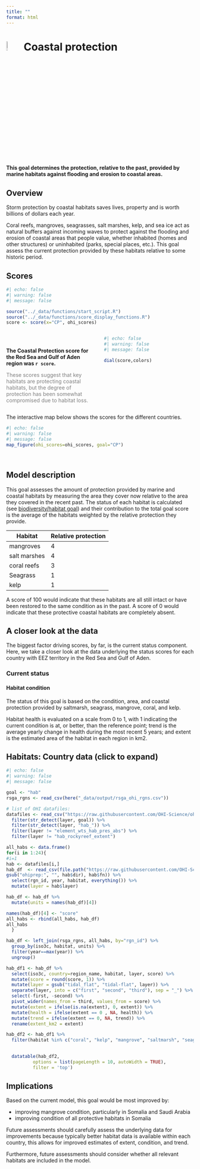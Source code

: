 ```yaml
---
title: ""
format: html
---
```


# ![](figs/coastal-protection.svg){width="8%" height="8%" color="red"} Coastal protection

**This goal determines the protection, relative to the past, provided by marine habitats against flooding and erosion to coastal areas.**

## Overview

Storm protection by coastal habitats saves lives, property and is worth billions of dollars each year. 

Coral reefs, mangroves, seagrasses, salt marshes, kelp, and sea ice act as natural buffers against incoming waves to protect against the flooding and erosion of coastal areas that people value, whether inhabited (homes and other structures) or uninhabited (parks, special places, etc.). This goal assess the current protection provided by these habitats relative to some historic period.

## Scores

```r
#| echo: false
#| warning: false
#| message: false

source("../_data/functions/start_script.R")
source("../_data/functions/score_display_functions.R")
score <- score(x="CP", ohi_scores)

```

::: columns
::: {.column width="50%"}
<br>

**The Coastal Protection score for the Red Sea and Gulf of Aden region was `r score`.**

<span style="color: gray;">These scores suggest that key habitats are protecting coastal habitats, but the degree of protection has been somewhat compromised due to habitat loss. </span>
:::

::: {.column width="50%"}
```r
#| echo: false
#| warning: false
#| message: false

dial(score,colors)

```
:::
:::

The interactive map below shows the scores for the different countries.

```r
#| echo: false
#| warning: false
#| message: false
map_figure(ohi_scores=ohi_scores, goal="CP")

```

<br>

## Model description

This goal assesses the amount of protection provided by marine and coastal habitats by measuring the area they cover now relative to the area they covered in the recent past. The status of each habitat is calculated (see [biodiversity/habitat goal](https://mazu.nceas.ucsb.edu/rstudio/p/7dda0cdc/chapters/bd.html#habitat)) and their contribution to the total goal score is the average of the habitats weighted by the relative protection they provide.

Habitat | Relative protection
-------- | ---------------------
mangroves | 4
salt marshes | 4
coral reefs | 3
Seagrass | 1
kelp | 1

A score of 100 would indicate that these habitats are all still intact or have been restored to the same condition as in the past. A score of 0 would indicate that these protective coastal habitats are completely absent.

## A closer look at the data

The biggest factor driving scores, by far, is the current status component. Here, we take a closer look at the data underlying the status scores for each country with EEZ territory in the Red Sea and Gulf of Aden.

### Current status
#### Habitat condition

The status of this goal is based on the condition, area, and coastal protection provided by saltmarsh, seagrass, mangrove, coral, and kelp. 

Habitat health is evaluated on a scale from 0 to 1, with 1 indicating the current condition is at, or better, than the reference point; trend is the average yearly change in health during the most recent 5 years; and extent is the estimated area of the habitat in each region in km2.  


::: {.callout-note collapse=true}

## Habitats: Country data (click to expand)

```r
#| echo: false
#| warning: false
#| message: false

goal <- "hab"
rsga_rgns <- read_csv(here("_data/output/rsga_ohi_rgns.csv"))

# list of OHI datafiles:
datafiles <- read_csv("https://raw.githubusercontent.com/OHI-Science/ohi-global/draft/metadata_documentation/layers_eez_base.csv") %>%
  filter(str_detect(layer, goal)) %>%
  filter(str_detect(layer, "hab_")) %>%
  filter(layer != "element_wts_hab_pres_abs") %>%
  filter(layer != "hab_rockyreef_extent")

all_habs <- data.frame()
for(i in 1:24){
#i=1
hab <- datafiles[i,] 
hab_df  <- read_csv(file.path("https://raw.githubusercontent.com/OHI-Science/ohiprep_v2023/gh-pages/",
gsub("ohiprep:", "", hab$dir), hab$fn)) %>%
  select(rgn_id, year, habitat, everything()) %>%
  mutate(layer = hab$layer) 

hab_df <- hab_df %>%
  mutate(units = names(hab_df)[4])

names(hab_df)[4] <- "score"
all_habs <- rbind(all_habs, hab_df)
all_habs
  }

hab_df <- left_join(rsga_rgns, all_habs, by="rgn_id") %>%
  group_by(iso3c, habitat, units) %>%
  filter(year==max(year)) %>%
  ungroup()

hab_df1 <- hab_df %>%
  select(iso3c, country=region_name, habitat, layer, score) %>%
  mutate(score = round(score, 1)) %>%
  mutate(layer = gsub("tidal_flat", "tidal-flat", layer)) %>%
  separate(layer, into = c("first", "second", "third"), sep = "_") %>%
  select(-first, -second) %>%
  pivot_wider(names_from = third, values_from = score) %>%
  mutate(extent = ifelse(is.na(extent), 0, extent)) %>%
  mutate(health = ifelse(extent == 0 , NA, health)) %>%
  mutate(trend = ifelse(extent == 0, NA, trend)) %>%
  rename(extent_km2 = extent)

hab_df2 <- hab_df1 %>%
  filter(habitat %in% c("coral", "kelp", "mangrove", "saltmarsh", "seagrass"))
  

  datatable(hab_df2,
          options = list(pageLength = 10, autoWidth = TRUE),
          filter = 'top')


```
:::


## Implications

Based on the current model, this goal would be most improved by:

- improving mangrove condition, particularly in Somalia and Saudi Arabia
- improving condition of all protective habitats in Somalia

Future assessments should carefully assess the underlying data for improvements because typically better habitat data is available within each country, this allows for improved estimates of extent, condition, and trend.

Furthermore, future assessments should consider whether all relevant habitats are included in the model.


